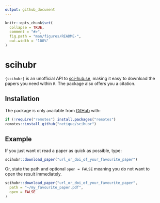 ```yaml
---
output: github_document
---
```


<!-- README.md is generated from README.Rmd. Please edit that file -->

```r
knitr::opts_chunk$set(
  collapse = TRUE,
  comment = "#>",
  fig.path = "man/figures/README-",
  out.width = "100%"
)
```

# scihubr

<!-- badges: start -->
<!-- badges: end -->

`{scihubr}` is an unofficial API to [sci-hub.se](sci-hub.se), making it easy to download the papers you need within `R`. The package also offers you a citation.

## Installation

The package is only available from [GitHub](https://github.com/) with:

``` r
if (!require("remotes") install.packages("remotes")
remotes::install_github("netique/scihubr")
```
## Example

If you just want ot read a paper as quick as possible, type:

```r
scihubr::download_paper("url_or_doi_of_your_favourite_paper")
```


Or, state the path and optional `open = FALSE` meaning you do not want to open the result immediately.

```r
scihubr::download_paper("url_or_doi_of_your_favourite_paper",
  path = "~/my_favourite_paper.pdf",
  open = FALSE
)
```
